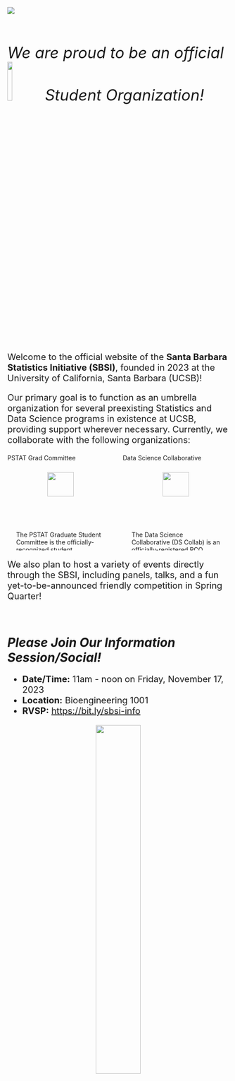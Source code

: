 ![](Images/Logos_Icons/main_banner.png)

\

:::{style="font-size:35px"}
*We are proud to be an official ![](Images/Logos_Icons/amstat.png){width=15%} Student Organization!*
:::

\

:::{style="font-size: 20px"}
Welcome to the official website of the **Santa Barbara Statistics Initiative (SBSI)**, founded in 2023 at the University of California, Santa Barbara (UCSB)!
:::

:::{style="font-size: 20px"}
Our primary goal is to function as an umbrella organization for several preexisting Statistics and Data Science programs in existence at UCSB, providing support wherever necessary. Currently, we collaborate with the following organizations:
:::

::::{.columns}

:::{.column width="50%"}
<!-- PGC -->
<div class="card bg-light mb-3" style="max-width: 20rem;">
  <div class="card-header">PSTAT Grad Committee</div>
  <p style="padding-top: 10px; text-align: center">
    <a href="https://gradcommittee.pstat.ucsb.edu" target="_blank">
      ![](Images/Logos_Icons/pgc.png){width='50%'}
    </a>
  </p>
  <p style="padding-left: 20px; padding-right: 20px;padding-top: 10px">
    The PSTAT Graduate Student Committee is the officially-recognized student association of graduate students in the Department of Statistics and Applied Probability (PSTAT) at UCSB.
  </p>
</div>
:::


:::{.column width="50%"}
<!-- DSC -->
<div class="card bg-light mb-3" style="max-width: 20rem;">
  <div class="card-header">Data Science Collaborative</div>
  <p style="padding-top: 10px; text-align: center">
    <a href="https://dscollab.github.io" target="_blank">
      ![](Images/Logos_Icons/dsc.png){width='50%'}
    </a>
  </p>
  <p style="padding-left: 20px; padding-right: 20px;padding-top: 10px">
    The Data Science Collaborative (DS Collab) is an officially-registered RCO, designed to make Data Science accessible to students at all levels.
  </p>
</div>

:::
::::


:::{style="font-size: 20px"}
We also plan to host a variety of events directly through the SBSI, including panels, talks, and a fun yet-to-be-announced friendly competition in Spring Quarter!
:::

\

# _Please Join Our Information Session/Social!_

:::{style="font-size: 20px"}
- **Date/Time:** 11am - noon on Friday, November 17, 2023
- **Location:** Bioengineering 1001
- **RVSP:** <a href="https://bit.ly/sbsi-info" target="_blank">https://bit.ly/sbsi-info</a>
:::

:::{style="text-align:center"}
![](Images/Flyers/infosession.svg){width="45%"}
:::